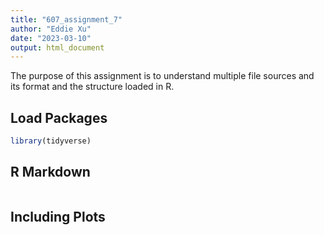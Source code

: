 ```yaml
---
title: "607_assignment_7"
author: "Eddie Xu"
date: "2023-03-10"
output: html_document
---
```


The purpose of this assignment is to understand multiple file sources and its format and the structure loaded in R.

## Load Packages
```r
library(tidyverse)
```

## R Markdown

```r

```

## Including Plots

```r

```








